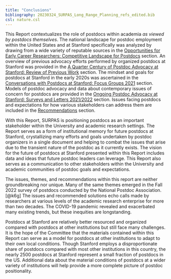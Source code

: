 ```yaml
---
title: "Conclusions"
bibliography: 20230324_SURPAS_Long_Range_Planning_refs_edited.bib
csl: nature.csl
---
```


This Report contextualizes the role of postdocs within academia *as viewed by postdocs themselves*. The national landscape for postdoc employment within the United States and at Stanford specifically was analyzed by drawing from a wide variety of reputable sources in the [Opportunities for Early Career Researchers: Competitive Landscape for Postdocs](competitivelandscape.qmd) section. An overview of previous advocacy efforts performed by organized postdocs at Stanford was provided in the [A Quarter Century of Postdoc Advocacy at Stanford: Review of Previous Work](previouswork.qmd) section. The mindset and goals for postdocs at Stanford in the early 2020s was ascertained in the [Conversations with Postdocs at Stanford: Focus Groups 2021](focusgroups.qmd) section. Models of postdoc advocacy and data about contemporary issues of concern for postdocs are provided in the [Ongoing Postdoc Advocacy at Stanford: Surveys and Letters 2021/2022](ongoingadvocacy.qmd) section. Issues facing postdocs and expectations for how various stakeholders can address them are included in the [Recommendations](recs.qmd) section.

With this Report, SURPAS is positioning postdocs as an important stakeholder within the University and academic research settings. The Report serves as a form of institutional memory for future postdocs at Stanford, crystallizing many efforts and goals undertaken by postdoc organizers in a single document and helping to combat the issues that arise due to the transient nature of the postdoc as it currently exists. The vision for the future of postdocs at Stanford presented within this Report includes data and ideas that future postdoc leaders can leverage. This Report also serves as a communication to other stakeholders within the University and academic communities of postdoc goals and expectations.

The issues, themes, and recommendations within this report are neither groundbreaking nor unique. Many of the same themes emerged in the Fall 2022 survey of postdocs conducted by the National Postdoc Association.[@k6g] The issues and recommended solutions echo calls made by researchers at various levels of the academic research enterprise for more than two decades. The COVID-19 pandemic revealed and exacerbated many existing trends, but these inequities are longstanding.

Postdocs at Stanford are relatively better resourced and organized compared with postdocs at other institutions but still face many challenges. It is the hope of the Committee that the materials contained within this Report can serve as a model for postdocs at other institutions to adapt to their own local conditions. Though Stanford employs a disproportionate share of postdocs compared with most other institutions in this country, the nearly 2500 postdocs at Stanford represent a small fraction of postdocs in the US. Additional data about the material conditions of postdocs at a wider variety of institutions will help provide a more complete picture of postdoc positionality.
